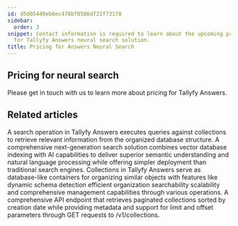 ```yaml
---
id: d5d05440eb6ec470bf0586df22f731f8
sidebar:
  order: 3
snippet: Contact information is required to learn about the upcoming pricing details
  for Tallyfy Answers neural search solution.
title: Pricing for Answers Neural Search
---
```


## Pricing for neural search

Please get in touch with us to learn more about pricing for Tallyfy Answers.


## Related articles
<CardGrid>
<LinkTitleCard header="<b>Answers > Search</b>" href="/products/answers/search/" > A search operation in Tallyfy Answers executes queries against collections to retrieve relevant information from the organized database structure. </LinkTitleCard>
<LinkTitleCard header="<b>Overview</b>" href="/products/answers/" > A comprehensive next-generation search solution combines vector database indexing with AI capabilities to deliver superior semantic understanding and natural language processing while offering simpler deployment than traditional search engines. </LinkTitleCard>
<LinkTitleCard header="<b>Answers > Collections</b>" href="/products/answers/collections/" > Collections in Tallyfy Answers serve as database-like containers for organizing similar objects with features like dynamic schema detection efficient organization searchability scalability and comprehensive management capabilities through various operations. </LinkTitleCard>
<LinkTitleCard header="<b>Collections > Get all collections</b>" href="/products/answers/collections/get-all-collections/" > A comprehensive API endpoint that retrieves paginated collections sorted by creation date while providing metadata and support for limit and offset parameters through GET requests to /v1/collections. </LinkTitleCard>
</CardGrid>